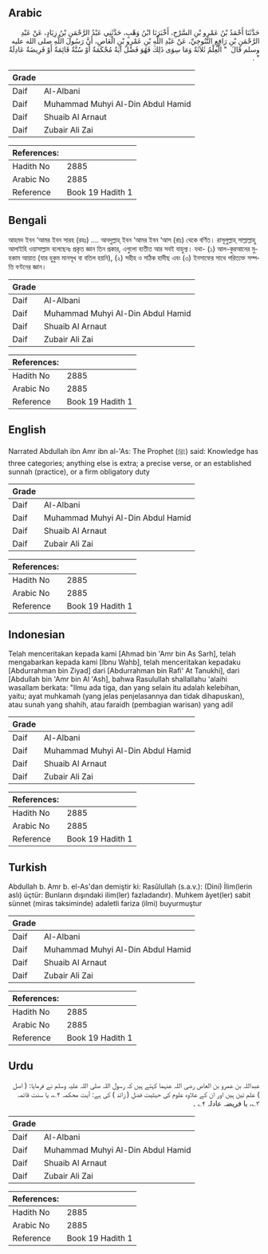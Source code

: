 ## Arabic


<div dir="rtl" lang="ar" style={{fontSize:'larger',backgroundColor:'#f8f9fa',padding:20}}>
حَدَّثَنَا أَحْمَدُ بْنُ عَمْرِو بْنِ السَّرْحِ، أَخْبَرَنَا ابْنُ وَهْبٍ، حَدَّثَنِي عَبْدُ الرَّحْمَنِ بْنُ زِيَادٍ، عَنْ عَبْدِ الرَّحْمَنِ بْنِ رَافِعٍ التَّنُوخِيِّ، عَنْ عَبْدِ اللَّهِ بْنِ عَمْرِو بْنِ الْعَاصِ، أَنَّ رَسُولَ اللَّهِ صلى الله عليه وسلم قَالَ ‏ "‏ الْعِلْمُ ثَلاَثَةٌ وَمَا سِوَى ذَلِكَ فَهُوَ فَضْلٌ آيَةٌ مُحْكَمَةٌ أَوْ سُنَّةٌ قَائِمَةٌ أَوْ فَرِيضَةٌ عَادِلَةٌ ‏"‏ ‏.‏
</div>
<div style={{backgroundColor:'#f8f9fa',padding:20, marginBottom: 10}}><table> <thead> <tr> <th>Grade</th> <th></th> </tr> </thead> <tbody> <tr><td>Daif</td><td>Al-Albani</td></tr><tr><td>Daif</td><td>Muhammad Muhyi Al-Din Abdul Hamid</td></tr><tr><td>Daif</td><td>Shuaib Al Arnaut</td></tr><tr><td>Daif</td><td>Zubair Ali Zai</td></tr></tbody></table><table> <thead> <tr> <th>References:</th> <th></th> </tr> </thead> <tbody><tr><td>Hadith No</td><td>2885</td></tr><tr><td>Arabic No</td><td>2885</td></tr><tr><td>Reference</td><td>Book 19 Hadith 1</td></tr></tbody></table></div>

## Bengali


<div dir="ltr" lang="bn" style={{fontSize:'larger',backgroundColor:'#f8f9fa',padding:20}}>
আহমদ ইবন ‘আমর ইবন সারহ (রহঃ) .... আবদুল্লাহ্ ইবন ‘আমর ইবন ‘আস (রাঃ) থেকে বর্ণিত। রাসূলুল্লাহ্ সাল্লাল্লাহু আলাইহি ওয়াসাল্লাম বলেছেনঃ প্রকৃত জ্ঞান তিন প্রকার, এগুলো ব্যতীত আর সবই বাহুল্য। যথা- (১) আল-কুরআনের মুহকাম আয়াত (যার হুকুম মানসূখ বা বতিল হয়নি), (২) সহীহ ও সঠিক হাদীছ এবং (৩) ইনসাফের সাথে পরিত্যক্ত সম্পত্তি বণ্টনের জ্ঞান।
</div>
<div style={{backgroundColor:'#f8f9fa',padding:20, marginBottom: 10}}><table> <thead> <tr> <th>Grade</th> <th></th> </tr> </thead> <tbody> <tr><td>Daif</td><td>Al-Albani</td></tr><tr><td>Daif</td><td>Muhammad Muhyi Al-Din Abdul Hamid</td></tr><tr><td>Daif</td><td>Shuaib Al Arnaut</td></tr><tr><td>Daif</td><td>Zubair Ali Zai</td></tr></tbody></table><table> <thead> <tr> <th>References:</th> <th></th> </tr> </thead> <tbody><tr><td>Hadith No</td><td>2885</td></tr><tr><td>Arabic No</td><td>2885</td></tr><tr><td>Reference</td><td>Book 19 Hadith 1</td></tr></tbody></table></div>

## English


<div dir="ltr" lang="en" style={{fontSize:'larger',backgroundColor:'#f8f9fa',padding:20}}>
Narrated Abdullah ibn Amr ibn al-'As: The Prophet (ﷺ) said: Knowledge has three categories; anything else is extra; a precise verse, or an established sunnah (practice), or a firm obligatory duty
</div>
<div style={{backgroundColor:'#f8f9fa',padding:20, marginBottom: 10}}><table> <thead> <tr> <th>Grade</th> <th></th> </tr> </thead> <tbody> <tr><td>Daif</td><td>Al-Albani</td></tr><tr><td>Daif</td><td>Muhammad Muhyi Al-Din Abdul Hamid</td></tr><tr><td>Daif</td><td>Shuaib Al Arnaut</td></tr><tr><td>Daif</td><td>Zubair Ali Zai</td></tr></tbody></table><table> <thead> <tr> <th>References:</th> <th></th> </tr> </thead> <tbody><tr><td>Hadith No</td><td>2885</td></tr><tr><td>Arabic No</td><td>2885</td></tr><tr><td>Reference</td><td>Book 19 Hadith 1</td></tr></tbody></table></div>

## Indonesian


<div dir="ltr" lang="id" style={{fontSize:'larger',backgroundColor:'#f8f9fa',padding:20}}>
Telah menceritakan kepada kami [Ahmad bin 'Amr bin As Sarh], telah mengabarkan kepada kami [Ibnu Wahb], telah menceritakan kepadaku [Abdurrahman bin Ziyad] dari [Abdurrahman bin Rafi' At Tanukhi], dari [Abdullah bin 'Amr bin Al 'Ash], bahwa Rasulullah shallallahu 'alaihi wasallam berkata: "Ilmu ada tiga, dan yang selain itu adalah kelebihan, yaitu; ayat muhkamah (yang jelas penjelasannya dan tidak dihapuskan), atau sunah yang shahih, atau faraidh (pembagian warisan) yang adil
</div>
<div style={{backgroundColor:'#f8f9fa',padding:20, marginBottom: 10}}><table> <thead> <tr> <th>Grade</th> <th></th> </tr> </thead> <tbody> <tr><td>Daif</td><td>Al-Albani</td></tr><tr><td>Daif</td><td>Muhammad Muhyi Al-Din Abdul Hamid</td></tr><tr><td>Daif</td><td>Shuaib Al Arnaut</td></tr><tr><td>Daif</td><td>Zubair Ali Zai</td></tr></tbody></table><table> <thead> <tr> <th>References:</th> <th></th> </tr> </thead> <tbody><tr><td>Hadith No</td><td>2885</td></tr><tr><td>Arabic No</td><td>2885</td></tr><tr><td>Reference</td><td>Book 19 Hadith 1</td></tr></tbody></table></div>

## Turkish


<div dir="ltr" lang="tr" style={{fontSize:'larger',backgroundColor:'#f8f9fa',padding:20}}>
Abdullah b. Amr b. el-As'dan demiştir ki: Rasûlullah (s.a.v.): (Dini) İlim(lerin aslı) üçtür: Bunların dışındaki ilim(ler) fazladandır). Muhkem âyet(ler) sabit sünnet (miras taksiminde) adaletli fariza (ilmi) buyurmuştur
</div>
<div style={{backgroundColor:'#f8f9fa',padding:20, marginBottom: 10}}><table> <thead> <tr> <th>Grade</th> <th></th> </tr> </thead> <tbody> <tr><td>Daif</td><td>Al-Albani</td></tr><tr><td>Daif</td><td>Muhammad Muhyi Al-Din Abdul Hamid</td></tr><tr><td>Daif</td><td>Shuaib Al Arnaut</td></tr><tr><td>Daif</td><td>Zubair Ali Zai</td></tr></tbody></table><table> <thead> <tr> <th>References:</th> <th></th> </tr> </thead> <tbody><tr><td>Hadith No</td><td>2885</td></tr><tr><td>Arabic No</td><td>2885</td></tr><tr><td>Reference</td><td>Book 19 Hadith 1</td></tr></tbody></table></div>

## Urdu


<div dir="rtl" lang="ur" style={{fontSize:'larger',backgroundColor:'#f8f9fa',padding:20}}>
عبداللہ بن عمرو بن العاص رضی اللہ عنہما کہتے ہیں کہ رسول اللہ صلی اللہ علیہ وسلم نے فرمایا: ( اصل ) علم تین ہیں اور ان کے علاوہ علوم کی حیثیت فضل ( زائد ) کی ہے: آیت محکمہ ۲؎، یا سنت قائمہ ۳؎، یا فریضہ عادلہ ۴؎ ۔
</div>
<div style={{backgroundColor:'#f8f9fa',padding:20, marginBottom: 10}}><table> <thead> <tr> <th>Grade</th> <th></th> </tr> </thead> <tbody> <tr><td>Daif</td><td>Al-Albani</td></tr><tr><td>Daif</td><td>Muhammad Muhyi Al-Din Abdul Hamid</td></tr><tr><td>Daif</td><td>Shuaib Al Arnaut</td></tr><tr><td>Daif</td><td>Zubair Ali Zai</td></tr></tbody></table><table> <thead> <tr> <th>References:</th> <th></th> </tr> </thead> <tbody><tr><td>Hadith No</td><td>2885</td></tr><tr><td>Arabic No</td><td>2885</td></tr><tr><td>Reference</td><td>Book 19 Hadith 1</td></tr></tbody></table></div>